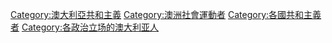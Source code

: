 {{Cat main|澳洲共和運動}}

[[Category:澳大利亞共和主義|Category:澳大利亞共和主義]]
[[Category:澳洲社會運動者|Category:澳洲社會運動者]]
[[Category:各國共和主義者|Category:各國共和主義者]]
[[Category:各政治立场的澳大利亚人|Category:各政治立场的澳大利亚人]]